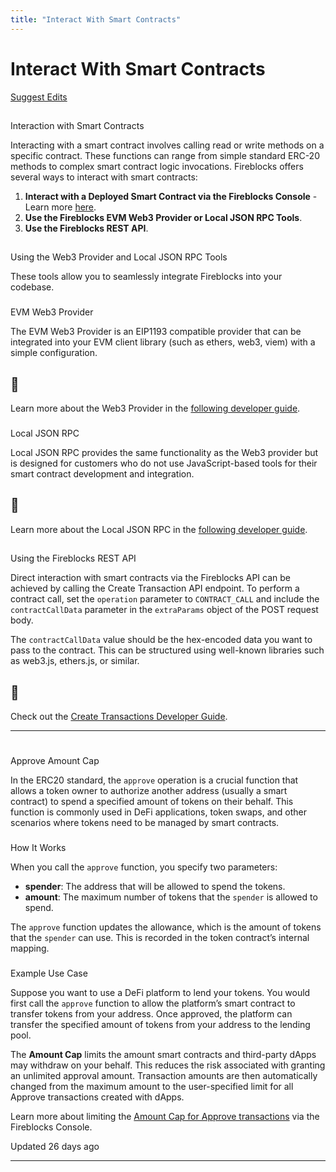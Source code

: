 ```yaml
---
title: "Interact With Smart Contracts"
---
```

  
  # Interact With Smart Contracts

[Suggest Edits](/edit/interact-with-smart-contracts)

## 

Interaction with Smart Contracts

[](#interaction-with-smart-contracts)

Interacting with a smart contract involves calling read or write methods on a specific contract. These functions can range from simple standard ERC-20 methods to complex smart contract logic invocations. Fireblocks offers several ways to interact with smart contracts:

1.  **Interact with a Deployed Smart Contract via the Fireblocks Console** - Learn more [here](https://support.fireblocks.io/hc/en-us/articles/12265198149660-Managing-smart-contracts-for-tokenization).
2.  **Use the Fireblocks EVM Web3 Provider or Local JSON RPC Tools**.
3.  **Use the Fireblocks REST API**.

  

## 

Using the Web3 Provider and Local JSON RPC Tools

[](#using-the-web3-provider-and-local-json-rpc-tools)

These tools allow you to seamlessly integrate Fireblocks into your codebase.

### 

EVM Web3 Provider

[](#evm-web3-provider)

The EVM Web3 Provider is an EIP1193 compatible provider that can be integrated into your EVM client library (such as ethers, web3, viem) with a simple configuration.

<Info>

## 📘

Learn more about the Web3 Provider in the [following developer guide](/reference/evm-web3-provider).



</Info>

### 

Local JSON RPC

[](#local-json-rpc)

Local JSON RPC provides the same functionality as the Web3 provider but is designed for customers who do not use JavaScript-based tools for their smart contract development and integration.

<Info>

## 📘

Learn more about the Local JSON RPC in the [following developer guide](/reference/evm-local-json-rpc).



</Info>  

## 

Using the Fireblocks REST API

[](#using-the-fireblocks-rest-api)

Direct interaction with smart contracts via the Fireblocks API can be achieved by calling the Create Transaction API endpoint. To perform a contract call, set the `operation` parameter to `CONTRACT_CALL` and include the `contractCallData` parameter in the `extraParams` object of the POST request body.

The `contractCallData` value should be the hex-encoded data you want to pass to the contract. This can be structured using well-known libraries such as web3.js, ethers.js, or similar.

<Info>

## 📘

Check out the [Create Transactions Developer Guide](/reference/create-transactions#contract-call-transaction).



</Info>  

* * *

# 

Approve Amount Cap

[](#approve-amount-cap)

  

In the ERC20 standard, the `approve` operation is a crucial function that allows a token owner to authorize another address (usually a smart contract) to spend a specified amount of tokens on their behalf. This function is commonly used in DeFi applications, token swaps, and other scenarios where tokens need to be managed by smart contracts.

### 

How It Works

[](#how-it-works)

When you call the `approve` function, you specify two parameters:

*   **spender**: The address that will be allowed to spend the tokens.
*   **amount**: The maximum number of tokens that the `spender` is allowed to spend.

The `approve` function updates the allowance, which is the amount of tokens that the `spender` can use. This is recorded in the token contract’s internal mapping.

### 

Example Use Case

[](#example-use-case)

Suppose you want to use a DeFi platform to lend your tokens. You would first call the `approve` function to allow the platform’s smart contract to transfer tokens from your address. Once approved, the platform can transfer the specified amount of tokens from your address to the lending pool.

  

The **Amount Cap** limits the amount smart contracts and third-party dApps may withdraw on your behalf. This reduces the risk associated with granting an unlimited approval amount. Transaction amounts are then automatically changed from the maximum amount to the user-specified limit for all Approve transactions created with dApps.

Learn more about limiting the [Amount Cap for Approve transactions](https://support.fireblocks.io/hc/en-us/articles/4404616097426-Amount-Cap-for-Approve-transactions) via the Fireblocks Console.

Updated 26 days ago

* * *